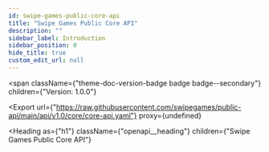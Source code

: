 ```yaml
---
id: swipe-games-public-core-api
title: "Swipe Games Public Core API"
description: ""
sidebar_label: Introduction
sidebar_position: 0
hide_title: true
custom_edit_url: null
---
```



<span
  className={"theme-doc-version-badge badge badge--secondary"}
  children={"Version: 1.0.0"}
>
</span>

<Export
  url={"https://raw.githubusercontent.com/swipegames/public-api/main/api/v1.0/core/core-api.yaml"}
  proxy={undefined}
>
  
</Export>

<Heading
  as={"h1"}
  className={"openapi__heading"}
  children={"Swipe Games Public Core API"}
>
</Heading>






      